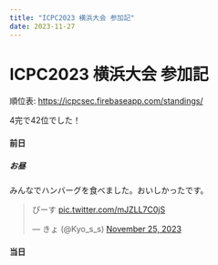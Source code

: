 ```yaml
---
title: "ICPC2023 横浜大会 参加記"
date: 2023-11-27
---
```


# ICPC2023 横浜大会 参加記

順位表: https://icpcsec.firebaseapp.com/standings/

4完で42位でした！

#### 前日

##### お昼
みんなでハンバーグを食べました。おいしかったです。


<blockquote class="twitter-tweet"><p lang="ja" dir="ltr">ぴーす <a href="https://t.co/mJZLL7C0jS">pic.twitter.com/mJZLL7C0jS</a></p>&mdash; きょ (@Kyo_s_s) <a href="https://twitter.com/Kyo_s_s/status/1728262813104353527?ref_src=twsrc%5Etfw">November 25, 2023</a></blockquote> <script async src="https://platform.twitter.com/widgets.js" charset="utf-8"></script>

#### 当日